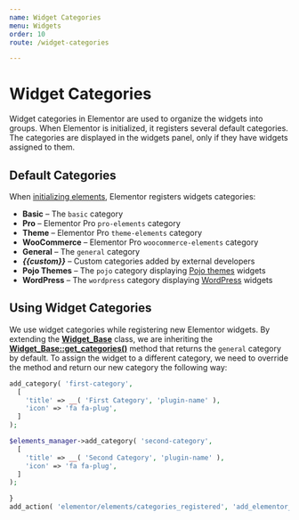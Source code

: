 ```yaml
---
name: Widget Categories
menu: Widgets
order: 10
route: /widget-categories

---
```


# Widget Categories
Widget categories in Elementor are used to organize the widgets into groups. When Elementor is initialized, it registers several default categories. The categories are displayed in the widgets panel, only if they have widgets assigned to them.

## Default Categories
When [initializing elements](https://code.elementor.com/classes/elementor-elements_manager/), Elementor registers widgets categories:
* **Basic** – The `basic` category
* **Pro** – Elementor Pro `pro-elements` category
* **Theme** – Elementor Pro `theme-elements` category
* **WooCommerce** – Elementor Pro `woocommerce-elements` category
* **General** – The `general` category
* ***{{custom}}*** – Custom categories added by external developers
* **Pojo Themes** – The `pojo` category displaying [Pojo themes](https://pojo.me/) widgets
* **WordPress** – The `wordpress` category displaying [WordPress](https://wordpress.org/) widgets

## Using Widget Categories
We use widget categories while registering new Elementor widgets. By extending the [**Widget_Base**](https://code.elementor.com/classes/elementor-widget_base/) class, we are inheriting the [**Widget_Base::get_categories()**](https://code.elementor.com/methods/elementor-widget_base-get_categories/) method that returns the `general` category by default. To assign the widget to a different category, we need to override the method and return our new category the following way: 

```php
add_category( 'first-category',
  [
    'title' => __( 'First Category', 'plugin-name' ),
    'icon' => 'fa fa-plug',
  ]
);

$elements_manager->add_category( 'second-category',
  [
    'title' => __( 'Second Category', 'plugin-name' ),
    'icon' => 'fa fa-plug', 
  ]
);

}
add_action( 'elementor/elements/categories_registered', 'add_elementor_widget_categories' );
```
